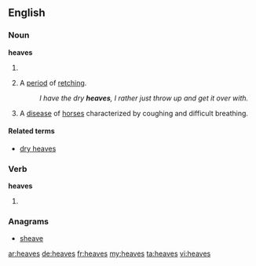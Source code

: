 ==English==

===Noun===
'''heaves'''

# {{plural of|heave}}
# {{context|colloquial|lang=en}} A [[period]] of [[retch]]ing.
#: ''I have the dry '''heaves''', I rather just throw up and get it over with.''
# A [[disease]] of [[horse]]s characterized by coughing and difficult breathing.

====Related terms====
* [[dry heaves]]

===Verb===
'''heaves'''

# {{en-third-person singular of|heave}}

===Anagrams===
* [[sheave#English|sheave]]

[[ar:heaves]]
[[de:heaves]]
[[fr:heaves]]
[[my:heaves]]
[[ta:heaves]]
[[vi:heaves]]